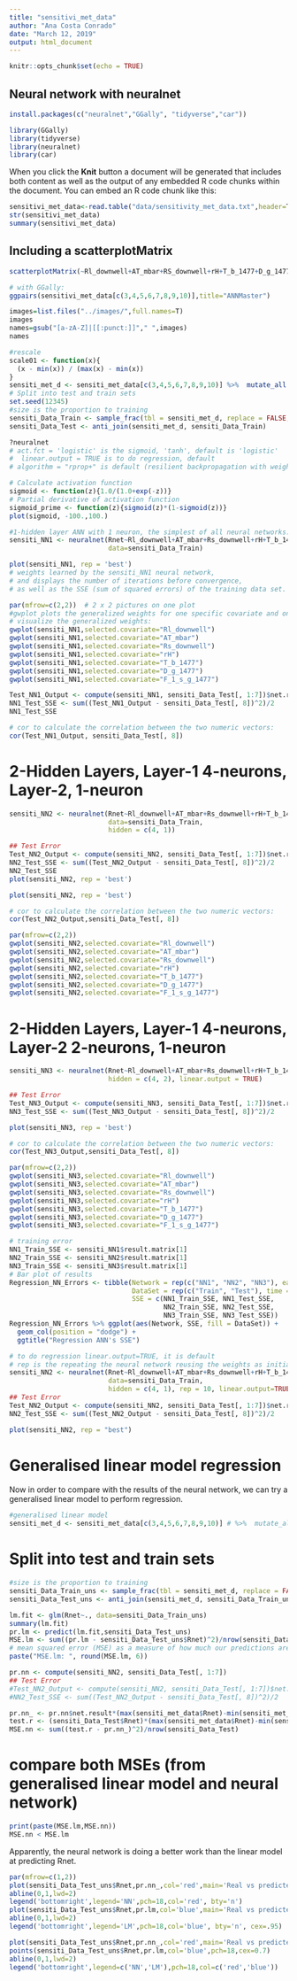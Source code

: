 ```yaml
---
title: "sensitivi_met_data"
author: "Ana Costa Conrado"
date: "March 12, 2019"
output: html_document
---
```


```r
knitr::opts_chunk$set(echo = TRUE)
```

## Neural network with neuralnet

```r
install.packages(c("neuralnet","GGally", "tidyverse","car"))
```

```r
library(GGally)
library(tidyverse)
library(neuralnet)
library(car)
```

When you click the **Knit** button a document will be generated that includes both content as well as the output of any embedded R code chunks within the document. You can embed an R code chunk like this:

```r
sensitivi_met_data<-read.table("data/sensitivity_met_data.txt",header=T)%>%na.omit()
str(sensitivi_met_data)
summary(sensitivi_met_data)
```

## Including a scatterplotMatrix

```r
scatterplotMatrix(~Rl_downwell+AT_mbar+RS_downwell+rH+T_b_1477+D_g_1477+F_1_s_g_1477+Rnet,data=sensitivi_met_data,main="Scatterplot with car")
```

```r
# with GGally:
ggpairs(sensitivi_met_data[c(3,4,5,6,7,8,9,10)],title="ANNMaster")
```

```r
images=list.files("../images/",full.names=T)
images
names=gsub("[a-zA-Z]|[[:punct:]]"," ",images)
names
```


```r
#rescale
scale01 <- function(x){
  (x - min(x)) / (max(x) - min(x))
}
sensiti_met_d <- sensiti_met_data[c(3,4,5,6,7,8,9,10)] %>%  mutate_all(scale01)
# Split into test and train sets
set.seed(12345)
#size is the proportion to training
sensiti_Data_Train <- sample_frac(tbl = sensiti_met_d, replace = FALSE, size = 0.80)  
sensiti_Data_Test <- anti_join(sensiti_met_d, sensiti_Data_Train)
```

```r
?neuralnet
# act.fct = 'logistic' is the sigmoid, 'tanh', default is 'logistic'
#  linear.output = TRUE is to do regression, default
# algorithm = "rprop+" is default (resilient backpropagation with weight backtracking)
```

```r
# Calculate activation function
sigmoid <- function(z){1.0/(1.0+exp(-z))}
# Partial derivative of activation function
sigmoid_prime <- function(z){sigmoid(z)*(1-sigmoid(z))}
plot(sigmoid, -100.,100.)
```

```r
#1-hidden layer ANN with 1 neuron, the simplest of all neural networks:
sensiti_NN1 <- neuralnet(Rnet~Rl_downwell+AT_mbar+Rs_downwell+rH+T_b_1477+D_g_1477+F_1_s_g_1477,
                         data=sensiti_Data_Train)

plot(sensiti_NN1, rep = 'best')
# weights learned by the sensiti_NN1 neural network, 
# and displays the number of iterations before convergence, 
# as well as the SSE (sum of squared errors) of the training data set.
```

```r
par(mfrow=c(2,2))  # 2 x 2 pictures on one plot
#gwplot plots the generalized weights for one specific covariate and one response variable
# visualize the generalized weights:
gwplot(sensiti_NN1,selected.covariate="Rl_downwell")
gwplot(sensiti_NN1,selected.covariate="AT_mbar")
gwplot(sensiti_NN1,selected.covariate="Rs_downwell")
gwplot(sensiti_NN1,selected.covariate="rH")
gwplot(sensiti_NN1,selected.covariate="T_b_1477")
gwplot(sensiti_NN1,selected.covariate="D_g_1477")
gwplot(sensiti_NN1,selected.covariate="F_1_s_g_1477")
```

```r
Test_NN1_Output <- compute(sensiti_NN1, sensiti_Data_Test[, 1:7])$net.result
NN1_Test_SSE <- sum((Test_NN1_Output - sensiti_Data_Test[, 8])^2)/2
NN1_Test_SSE
```

```r
# cor to calculate the correlation between the two numeric vectors:
cor(Test_NN1_Output, sensiti_Data_Test[, 8])
```

# 2-Hidden Layers, Layer-1 4-neurons, Layer-2, 1-neuron
```r
sensiti_NN2 <- neuralnet(Rnet~Rl_downwell+AT_mbar+Rs_downwell+rH+T_b_1477+D_g_1477+F_1_s_g_1477,
                         data=sensiti_Data_Train,
                         hidden = c(4, 1))
```

```r
## Test Error
Test_NN2_Output <- compute(sensiti_NN2, sensiti_Data_Test[, 1:7])$net.result
NN2_Test_SSE <- sum((Test_NN2_Output - sensiti_Data_Test[, 8])^2)/2
NN2_Test_SSE
plot(sensiti_NN2, rep = 'best')
```

```r
plot(sensiti_NN2, rep = 'best')
```

```r
# cor to calculate the correlation between the two numeric vectors:
cor(Test_NN2_Output,sensiti_Data_Test[, 8])
```

```r
par(mfrow=c(2,2))
gwplot(sensiti_NN2,selected.covariate="Rl_downwell")
gwplot(sensiti_NN2,selected.covariate="AT_mbar")
gwplot(sensiti_NN2,selected.covariate="Rs_downwell")
gwplot(sensiti_NN2,selected.covariate="rH")
gwplot(sensiti_NN2,selected.covariate="T_b_1477")
gwplot(sensiti_NN2,selected.covariate="D_g_1477")
gwplot(sensiti_NN2,selected.covariate="F_1_s_g_1477")
```

# 2-Hidden Layers, Layer-1 4-neurons, Layer-2 2-neurons, 1-neuron

```r
sensiti_NN3 <- neuralnet(Rnet~Rl_downwell+AT_mbar+Rs_downwell+rH+T_b_1477+D_g_1477+F_1_s_g_1477,data=sensiti_Data_Train,
                         hidden = c(4, 2), linear.output = TRUE)
```


```r
## Test Error
Test_NN3_Output <- compute(sensiti_NN3, sensiti_Data_Test[, 1:7])$net.result
NN3_Test_SSE <- sum((Test_NN3_Output - sensiti_Data_Test[, 8])^2)/2

plot(sensiti_NN3, rep = 'best')
```


```r
# cor to calculate the correlation between the two numeric vectors:
cor(Test_NN3_Output,sensiti_Data_Test[, 8])
```


```r
par(mfrow=c(2,2))
gwplot(sensiti_NN3,selected.covariate="Rl_downwell")
gwplot(sensiti_NN3,selected.covariate="AT_mbar")
gwplot(sensiti_NN3,selected.covariate="Rs_downwell")
gwplot(sensiti_NN3,selected.covariate="rH")
gwplot(sensiti_NN3,selected.covariate="T_b_1477")
gwplot(sensiti_NN3,selected.covariate="D_g_1477")
gwplot(sensiti_NN3,selected.covariate="F_1_s_g_1477")
```

```r
# training error
NN1_Train_SSE <- sensiti_NN1$result.matrix[1]
NN2_Train_SSE <- sensiti_NN2$result.matrix[1]
NN3_Train_SSE <- sensiti_NN3$result.matrix[1]
# Bar plot of results
Regression_NN_Errors <- tibble(Network = rep(c("NN1", "NN2", "NN3"), each = 2), 
                               DataSet = rep(c("Train", "Test"), time = 3), 
                               SSE = c(NN1_Train_SSE, NN1_Test_SSE, 
                                       NN2_Train_SSE, NN2_Test_SSE, 
                                       NN3_Train_SSE, NN3_Test_SSE))
Regression_NN_Errors %>% ggplot(aes(Network, SSE, fill = DataSet)) + 
  geom_col(position = "dodge") + 
  ggtitle("Regression ANN's SSE")
```

```r
# to do regression linear.output=TRUE, it is default
# rep is the repeating the neural network reusing the weights as initial weights
sensiti_NN2 <- neuralnet(Rnet~Rl_downwell+AT_mbar+Rs_downwell+rH+T_b_1477+D_g_1477+F_1_s_g_1477,
                         data=sensiti_Data_Train,
                         hidden = c(4, 1), rep = 10, linear.output=TRUE)
## Test Error
Test_NN2_Output <- compute(sensiti_NN2, sensiti_Data_Test[, 1:7])$net.result
NN2_Test_SSE <- sum((Test_NN2_Output - sensiti_Data_Test[, 8])^2)/2

plot(sensiti_NN2, rep = "best")
```

# Generalised linear model regression

Now in order to compare with the results of the neural network, we can try a generalised linear model to perform regression.


```r
#generalised linear model
sensiti_met_d <- sensiti_met_data[c(3,4,5,6,7,8,9,10)] # %>%  mutate_all(scale01)
```

# Split into test and train sets

```r
#size is the proportion to training
sensiti_Data_Train_uns <- sample_frac(tbl = sensiti_met_d, replace = FALSE, size = 0.80)  
sensiti_Data_Test_uns <- anti_join(sensiti_met_d, sensiti_Data_Train_uns)
```

```r
lm.fit <- glm(Rnet~., data=sensiti_Data_Train_uns)
summary(lm.fit)
pr.lm <- predict(lm.fit,sensiti_Data_Test_uns)
MSE.lm <- sum((pr.lm - sensiti_Data_Test_uns$Rnet)^2)/nrow(sensiti_Data_Test_uns)
# mean squared error (MSE) as a measure of how much our predictions are far away from the real data:
paste("MSE.lm: ", round(MSE.lm, 6))
```

```r
pr.nn <- compute(sensiti_NN2, sensiti_Data_Test[, 1:7])
## Test Error
#Test_NN2_Output <- compute(sensiti_NN2, sensiti_Data_Test[, 1:7])$net.result
#NN2_Test_SSE <- sum((Test_NN2_Output - sensiti_Data_Test[, 8])^2)/2
```

```r
pr.nn_ <- pr.nn$net.result*(max(sensiti_met_data$Rnet)-min(sensiti_met_data$Rnet))+min(sensiti_met_data$Rnet)
test.r <- (sensiti_Data_Test$Rnet)*(max(sensiti_met_data$Rnet)-min(sensiti_met_data$Rnet))+min(sensiti_met_data$Rnet)
MSE.nn <- sum((test.r - pr.nn_)^2)/nrow(sensiti_Data_Test)
```

# compare both MSEs (from generalised linear model and neural network)

```r
print(paste(MSE.lm,MSE.nn))
MSE.nn < MSE.lm
```

 Apparently, the neural network is doing a better work than the linear model at predicting Rnet.

```r
par(mfrow=c(1,2))
plot(sensiti_Data_Test_uns$Rnet,pr.nn_,col='red',main='Real vs predicted NN',pch=18,cex=0.7)
abline(0,1,lwd=2)
legend('bottomright',legend='NN',pch=18,col='red', bty='n')
plot(sensiti_Data_Test_uns$Rnet,pr.lm,col='blue',main='Real vs predicted lm',pch=18, cex=0.7)
abline(0,1,lwd=2)
legend('bottomright',legend='LM',pch=18,col='blue', bty='n', cex=.95)
```
```r
plot(sensiti_Data_Test_uns$Rnet,pr.nn_,col='red',main='Real vs predicted NN',pch=18,cex=0.7)
points(sensiti_Data_Test_uns$Rnet,pr.lm,col='blue',pch=18,cex=0.7)
abline(0,1,lwd=2)
legend('bottomright',legend=c('NN','LM'),pch=18,col=c('red','blue'))
```